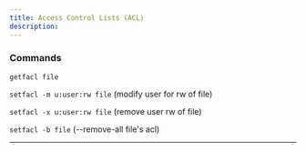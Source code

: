 ```yaml
---
title: Access Control Lists (ACL)
description:
---
```


### Commands

`getfacl file`

`setfacl -m u:user:rw file` (modify user for rw of file)

`setfacl -x u:user:rw file` (remove user rw of file)

`setfacl -b file` (--remove-all file's acl)

---